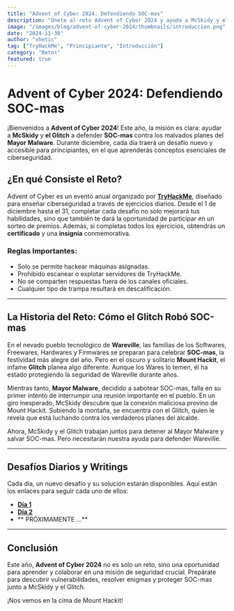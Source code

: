```yaml
---
title: "Advent of Cyber 2024: Defendiendo SOC-mas"
description: "Únete al reto Advent of Cyber 2024 y ayuda a McSkidy y el Glitch a proteger Wareville de los planes del malvado Mayor Malware. Aprende ciberseguridad con ejercicios festivos y principiantes."
image: "/images/blog/advent-of-cyber-2024/thumbnails/introduccion.png"
date: "2024-11-30"
author: "xhetic"
tag: ["TryHackMe", "Principiante", "Introducción"]
category: "Retos"
featured: true
---
```


# Advent of Cyber 2024: Defendiendo SOC-mas

¡Bienvenidos a **Advent of Cyber 2024**! Este año, la misión es clara: ayudar a **McSkidy** y **el Glitch** a defender **SOC-mas** contra los malvados planes del **Mayor Malware**. Durante diciembre, cada día traerá un desafío nuevo y accesible para principiantes, en el que aprenderás conceptos esenciales de ciberseguridad.

## ¿En qué Consiste el Reto?

Advent of Cyber es un evento anual organizado por [**TryHackMe**](https://tryhackme.com/r/room/adventofcyber2024), diseñado para enseñar ciberseguridad a través de ejercicios diarios. Desde el 1 de diciembre hasta el 31, completar cada desafío no solo mejorará tus habilidades, sino que también te dará la oportunidad de participar en un sorteo de premios. Además, si completas todos los ejercicios, obtendrás un **certificado** y una **insignia** conmemorativa.

### **Reglas Importantes:**
- Solo se permite hackear máquinas asignadas.
- Prohibido escanear o explotar servidores de TryHackMe.
- No se comparten respuestas fuera de los canales oficiales.
- Cualquier tipo de trampa resultará en descalificación.


---

## La Historia del Reto: **Cómo el Glitch Robó SOC-mas**

En el nevado pueblo tecnológico de **Wareville**, las familias de los Softwares, Freewares, Hardwares y Firmwares se preparan para celebrar **SOC-mas**, la festividad más alegre del año. Pero en el oscuro y solitario **Mount Hackit**, el infame **Glitch** planea algo diferente. Aunque los Wares lo temen, él ha estado protegiendo la seguridad de Wareville durante años.

Mientras tanto, **Mayor Malware**, decidido a sabotear SOC-mas, falla en su primer intento de interrumpir una reunión importante en el pueblo. En un giro inesperado, McSkidy descubre que la conexión maliciosa provino de Mount Hackit. Subiendo la montaña, se encuentra con el Glitch, quien le revela que está luchando contra los verdaderos planes del alcalde.

Ahora, McSkidy y el Glitch trabajan juntos para detener al Mayor Malware y salvar SOC-mas. Pero necesitarán nuestra ayuda para defender Wareville.

---

## Desafíos Diarios y Writings

Cada día, un nuevo desafío y su solución estarán disponibles. Aquí están los enlaces para seguir cada uno de ellos:

- **[Día 1](/blog/aoc-1)**
- **[Día 2](/blog/aoc-2)**
- ** PRÓXIMAMENTE ...**

---

## Conclusión

Este año, **Advent of Cyber 2024** no es solo un reto, sino una oportunidad para aprender y colaborar en una misión de seguridad crucial. Prepárate para descubrir vulnerabilidades, resolver enigmas y proteger SOC-mas junto a McSkidy y el Glitch.

¡Nos vemos en la cima de Mount Hackit!

